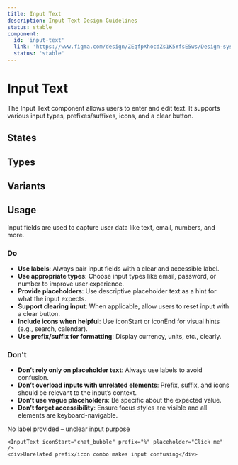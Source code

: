 ```yaml
---
title: Input Text
description: Input Text Design Guidelines
status: stable
component:
  id: 'input-text'
  link: 'https://www.figma.com/design/ZEqfpXhocdZs1K5YfsE5ws/Design-system?node-id=5499-6827'
  status: 'stable'
---
```


# Input Text

The Input Text component allows users to enter and edit text. It supports various input types, prefixes/suffixes, icons, and a clear button.

<Section current="design">

<ComponentPreview>
  <FormField
    label={{
      htmlFor: 'input-text-id',
      text: 'Label',
    }}
  >
    <InputText data-testid="input-text-id" id="input-text-id" />
  </FormField>
</ComponentPreview>

## States

<ComponentPreviewLayout className="flex-col">
  <ComponentPreviewItem className="w-80">
    <InputText placeholder="Default" />
  </ComponentPreviewItem>
  <ComponentPreviewItem className="w-80">
    <InputText placeholder="Focus" autoFocus />
  </ComponentPreviewItem>
  <ComponentPreviewItem className="w-80">
    <InputText placeholder="Disabled" disabled />
  </ComponentPreviewItem>
</ComponentPreviewLayout>

## Types

<ComponentPreviewLayout className="flex-col">
  <ComponentPreviewItem className="w-80">
    <InputText type="text" placeholder="Text" />
  </ComponentPreviewItem>
  <ComponentPreviewItem className="w-80">
    <InputText type="email" placeholder="Email" />
  </ComponentPreviewItem>
  <ComponentPreviewItem className="w-80">
    <InputText type="password" placeholder="Password" />
  </ComponentPreviewItem>
  <ComponentPreviewItem className="w-80">
    <InputText type="number" placeholder="Number" />
  </ComponentPreviewItem>
  <ComponentPreviewItem className="w-80">
    <InputText type="date" placeholder="Date" />
  </ComponentPreviewItem>
</ComponentPreviewLayout>

## Variants

<ComponentPreviewLayout className="flex-col">
  <ComponentPreviewItem className="w-80">
    <InputText iconStart="search" placeholder="With iconStart" />
  </ComponentPreviewItem>
  <ComponentPreviewItem className="w-80">
    <InputText iconEnd="event" placeholder="With iconEnd" />
  </ComponentPreviewItem>
  <ComponentPreviewItem className="w-80">
    <InputText clearButtonEnabled placeholder="Clearable input" />
  </ComponentPreviewItem>
  <ComponentPreviewItem className="w-80">
    <InputText prefix="$" suffix=".00" placeholder="With prefix & suffix" />
  </ComponentPreviewItem>
</ComponentPreviewLayout>

## Usage

Input fields are used to capture user data like text, email, numbers, and more.

### Do

- **Use labels**: Always pair input fields with a clear and accessible label.
- **Use appropriate types**: Choose input types like email, password, or number to improve user experience.
- **Provide placeholders**: Use descriptive placeholder text as a hint for what the input expects.
- **Support clearing input**: When applicable, allow users to reset input with a clear button.
- **Include icons when helpful**: Use iconStart or iconEnd for visual hints (e.g., search, calendar).
- **Use prefix/suffix for formatting**: Display currency, units, etc., clearly.

<ComponentContainer>
  <div className="flex flex-col gap-4">
    <FormField label={{ htmlFor: 'input-example-do', text: 'Amount' }}>
      <InputText
        id="input-example-do"
        prefix="$"
        suffix="USD"
        placeholder="100.00"
      />
    </FormField>
    <FormField label={{ htmlFor: 'input-search', text: 'Search' }}>
      <InputText id="input-search" iconStart="search" placeholder="Search..." />
    </FormField>
  </div>
</ComponentContainer>

### Don't

- **Don’t rely only on placeholder text**: Always use labels to avoid confusion.
- **Don’t overload inputs with unrelated elements**: Prefix, suffix, and icons should be relevant to the input’s context.
- **Don’t use vague placeholders**: Be specific about the expected value.
- **Don’t forget accessibility**: Ensure focus styles are visible and all elements are keyboard-navigable.

<ComponentContainer>
  <div className="flex flex-col gap-4">
    <InputText placeholder="Enter here..." />
    <div>No label provided – unclear input purpose</div>

    <InputText iconStart="chat_bubble" prefix="%" placeholder="Click me" />
    <div>Unrelated prefix/icon combo makes input confusing</div>

  </div>
</ComponentContainer>

</Section>
